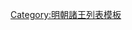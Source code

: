 {{ming|title=明朝保寧國諸王|ed=保寧國|head=[[嘉靖]]二十年（[[1541年]]）封。|
{{ming/title}}
{{ming/list|保寧恭簡王|朱朝堵|朱勤熄、庶三子|[[1541年]]—[[1560年]]|嘉靖二十年封。三十九年薨。}}
{{ming/list|保寧端和王|[[朱在鍛]]|	朱朝堵、庶一子|[[1562年]]—[[1592年]]|嘉靖四十一年襲封。[[萬曆]]二十年薨。}}
{{ming/list|保寧王|[[朱肅潩]]|朱在鍛、嫡一子|[[1596年]]—？年|萬曆二十四年襲封，薨。}}
{{ming/list|保寧王|[[朱恭棆]]|朱肅潩、庶一子|[[1623年]]前—？年|天啟三年六月己巳封<ref>『天啟三年六月庚申朔……○己巳。禮部奏請遣官冊封親郡王府。……周府保寧王恭棆、順慶王肅＜氵昔攵＞、妃李氏，差戶科給事中[[羅尚忠]]、行人司行人[[甘學闊]]』。《明熹宗悊皇帝實錄》卷之三十五</ref>。薨。}}
{{ming/list|保寧王|[[朱紹𬉺]]|朱恭棆、嫡一子|？年—[[1645年]]|不知何年襲封。[[崇禎]]十六年為[[李自成]]所掠。[[隆武]]元年七月降清。}}
{{ming/note|附註}}
{{ming/note|ref}}
}}<noinclude>
[[Category:明朝諸王列表模板]]
</noinclude>